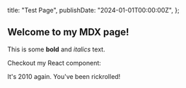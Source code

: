   title: "Test Page",
  publishDate: "2024-01-01T00:00:00Z",
};

## Welcome to my MDX page!

This is some **bold** and _italics_ text.

Checkout my React component:

<YouTube id="dQw4w9WgXcQ" />

It's 2010 again. You've been rickrolled!
